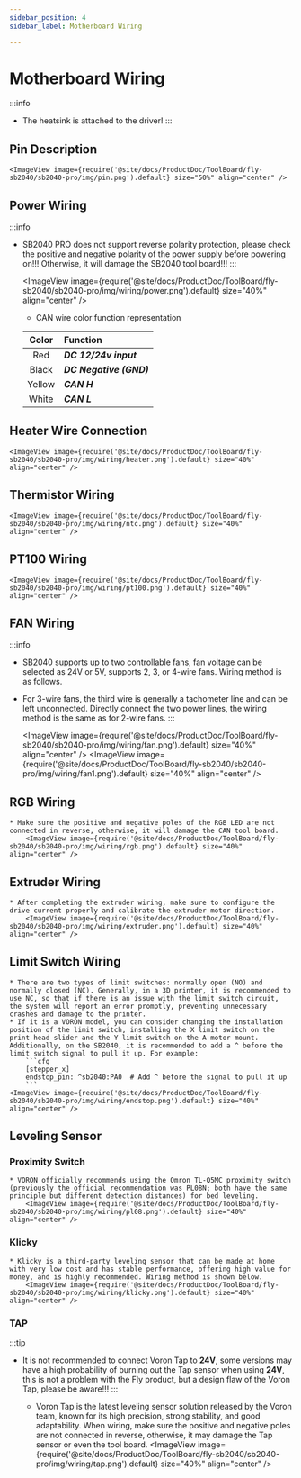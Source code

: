 ```yaml
---
sidebar_position: 4
sidebar_label: Motherboard Wiring

---
```



# Motherboard Wiring

:::info
* The heatsink is attached to the driver!
:::


## Pin Description


    <ImageView image={require('@site/docs/ProductDoc/ToolBoard/fly-sb2040/sb2040-pro/img/pin.png').default} size="50%" align="center" />


## Power Wiring

:::info
* SB2040 PRO does not support reverse polarity protection, please check the positive and negative polarity of the power supply before powering on!!! Otherwise, it will damage the SB2040 tool board!!!
:::

    <ImageView image={require('@site/docs/ProductDoc/ToolBoard/fly-sb2040/sb2040-pro/img/wiring/power.png').default} size="40%" align="center" />

    * CAN wire color function representation

    | Color | Function                 |
    | :--: | :-----------------------|
    | Red | ***DC 12/24v input***    |
    | Black | ***DC Negative (GND)***  |
    | Yellow | ***CAN H***              |
    | White | ***CAN L***              |


## Heater Wire Connection

    <ImageView image={require('@site/docs/ProductDoc/ToolBoard/fly-sb2040/sb2040-pro/img/wiring/heater.png').default} size="40%" align="center" />

## Thermistor Wiring

    <ImageView image={require('@site/docs/ProductDoc/ToolBoard/fly-sb2040/sb2040-pro/img/wiring/ntc.png').default} size="40%" align="center" />

## PT100 Wiring

    <ImageView image={require('@site/docs/ProductDoc/ToolBoard/fly-sb2040/sb2040-pro/img/wiring/pt100.png').default} size="40%" align="center" />

## FAN Wiring
:::info
* SB2040 supports up to two controllable fans, fan voltage can be selected as 24V or 5V, supports 2, 3, or 4-wire fans. Wiring method is as follows.
* For 3-wire fans, the third wire is generally a tachometer line and can be left unconnected. Directly connect the two power lines, the wiring method is the same as for 2-wire fans.
:::

    <ImageView image={require('@site/docs/ProductDoc/ToolBoard/fly-sb2040/sb2040-pro/img/wiring/fan.png').default} size="40%" align="center" />
    <ImageView image={require('@site/docs/ProductDoc/ToolBoard/fly-sb2040/sb2040-pro/img/wiring/fan1.png').default} size="40%" align="center" />

## RGB Wiring
    * Make sure the positive and negative poles of the RGB LED are not connected in reverse, otherwise, it will damage the CAN tool board.
        <ImageView image={require('@site/docs/ProductDoc/ToolBoard/fly-sb2040/sb2040-pro/img/wiring/rgb.png').default} size="40%" align="center" />


## Extruder Wiring
    * After completing the extruder wiring, make sure to configure the drive current properly and calibrate the extruder motor direction.
        <ImageView image={require('@site/docs/ProductDoc/ToolBoard/fly-sb2040/sb2040-pro/img/wiring/extruder.png').default} size="40%" align="center" />


## Limit Switch Wiring

    * There are two types of limit switches: normally open (NO) and normally closed (NC). Generally, in a 3D printer, it is recommended to use NC, so that if there is an issue with the limit switch circuit, the system will report an error promptly, preventing unnecessary crashes and damage to the printer.
    * If it is a VORON model, you can consider changing the installation position of the limit switch, installing the X limit switch on the print head slider and the Y limit switch on the A motor mount. Additionally, on the SB2040, it is recommended to add a ^ before the limit switch signal to pull it up. For example:
        ```cfg
        [stepper_x]
        endstop_pin: ^sb2040:PA0  # Add ^ before the signal to pull it up
        ```
    <ImageView image={require('@site/docs/ProductDoc/ToolBoard/fly-sb2040/sb2040-pro/img/wiring/endstop.png').default} size="40%" align="center" />

## Leveling Sensor

### Proximity Switch
    * VORON officially recommends using the Omron TL-Q5MC proximity switch (previously the official recommendation was PL08N; both have the same principle but different detection distances) for bed leveling.
        <ImageView image={require('@site/docs/ProductDoc/ToolBoard/fly-sb2040/sb2040-pro/img/wiring/pl08.png').default} size="40%" align="center" />

### Klicky
    * Klicky is a third-party leveling sensor that can be made at home with very low cost and has stable performance, offering high value for money, and is highly recommended. Wiring method is shown below.
        <ImageView image={require('@site/docs/ProductDoc/ToolBoard/fly-sb2040/sb2040-pro/img/wiring/klicky.png').default} size="40%" align="center" />

### TAP
:::tip
* It is not recommended to connect Voron Tap to **24V**, some versions may have a high probability of burning out the Tap sensor when using **24V**, this is not a problem with the Fly product, but a design flaw of the Voron Tap, please be aware!!!
:::

    * Voron Tap is the latest leveling sensor solution released by the Voron team, known for its high precision, strong stability, and good adaptability. When wiring, make sure the positive and negative poles are not connected in reverse, otherwise, it may damage the Tap sensor or even the tool board.
        <ImageView image={require('@site/docs/ProductDoc/ToolBoard/fly-sb2040/sb2040-pro/img/wiring/tap.png').default} size="40%" align="center" />


